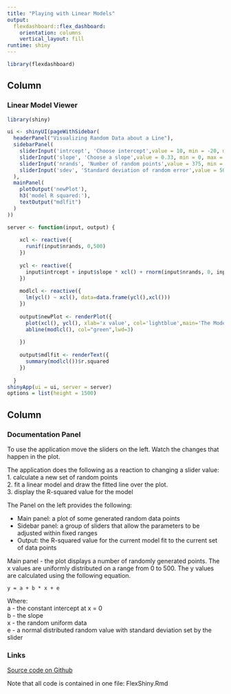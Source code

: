 ---
title: "Playing with Linear Models"
output: 
  flexdashboard::flex_dashboard:
    orientation: columns
    vertical_layout: fill
runtime: shiny
---

```{r setup, include=FALSE}
library(flexdashboard)
```

Column {data-width=650}
-----------------------------------------------------------------------

### Linear Model Viewer


```{r linear_model, echo=FALSE}
library(shiny)

ui <- shinyUI(pageWithSidebar(
  headerPanel("Visualizing Random Data about a Line"),
  sidebarPanel(
    sliderInput('intrcept', 'Choose intercept',value = 10, min = -20, max = 100, step = 5,),
    sliderInput('slope', 'Choose a slope',value = 0.33, min = 0, max = 2, step = 0.05,),
    sliderInput('nrands', 'Number of random points',value = 375, min = 50, max = 500, step = 10,),
    sliderInput('sdev', 'Standard deviation of random error',value = 50, min = 10, max = 100, step = 5,)
  ),
  mainPanel(
    plotOutput('newPlot'),
    h3('model R squared:'),
    textOutput("mdlfit")
  )
))

server <- function(input, output) {
    
    xcl <- reactive({
      runif(input$nrands, 0,500)
    })  
    
    ycl <- reactive({
      input$intrcept + input$slope * xcl() + rnorm(input$nrands, 0, input$sdev)
    })  
    
    modlcl <- reactive({
      lm(ycl() ~ xcl(), data=data.frame(ycl(),xcl()))
    })  
    
    output$newPlot <- renderPlot({
      plot(xcl(), ycl(), xlab='x value', col='lightblue',main='The Model', xlim=c(-25,max(xcl())), ylim=c(-50,500))
      abline(modlcl(), col="green",lwd=3)
      
    })
    
    output$mdlfit <- renderText({
      summary(modlcl())$r.squared
    })  
    
  }
shinyApp(ui = ui, server = server)
options = list(height = 1500)

```


Column {data-width=350}
-----------------------------------------------------------------------

### Documentation Panel

To use the application move the sliders on the left.
Watch the changes that happen in the plot.

The application does the following as a reaction to changing a slider value:   
1.  calculate a new set of random points   
2.  fit a linear model and draw the fitted line over the plot.   
3.  display the R-squared value for the model   


The Panel on the left provides the following:   

* Main panel: a plot of some generated random data points   
* Sidebar panel: a group of sliders that allow the parameters to be adjusted within fixed ranges
* Output: the R-squared value for the current model fit to the current set of data points

Main panel - the plot displays a number of randomly generated points.
The x values are uniformly distributed on a range from 0 to 500.
The y values are calculated using the following equation. 

    y = a + b * x + e
    
Where:   
a - the constant intercept at x = 0   
b - the slope   
x - the random uniform data   
e - a normal distributed random value with standard deviation set by the slider   



### Links


[Source code on Github](https://github.com/alanjl/flexshiny)

Note that all code is contained in one file: FlexShiny.Rmd

